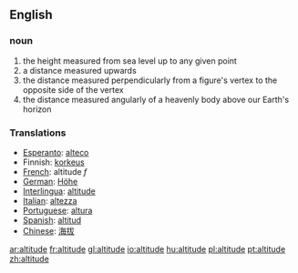 ==English==

===noun=== 
# the height measured from sea level up to any given point
# a distance measured upwards
# the distance measured perpendicularly from a figure's vertex to the opposite side of the vertex
# the distance measured angularly of a heavenly body above our Earth's horizon

===Translations=== 
*[[Esperanto]]: [[alteco]]
*Finnish: [[korkeus]]
*[[French]]: altitude ''f'' 
*[[German]]: [[Höhe]] 
*[[Interlingua]]: [[altitude]] 
*[[Italian]]: [[altezza]] 
*[[Portuguese]]: [[altura]] 
*[[Spanish]]: [[altitud]]
*[[Chinese]]: [[海拔]]

[[ar:altitude]]
[[fr:altitude]]
[[gl:altitude]]
[[io:altitude]]
[[hu:altitude]]
[[pl:altitude]]
[[pt:altitude]]
[[zh:altitude]]